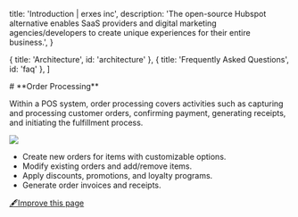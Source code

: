 
  title: 'Introduction | erxes inc',
  description:
    'The open-source Hubspot alternative enables SaaS providers and digital marketing agencies/developers to create unique experiences for their entire business.',
}

  { title: 'Architecture', id: 'architecture' },
  { title: 'Frequently Asked Questions', id: 'faq' },
]

<HeroPattern />
# **Order Processing**

Within a POS system, order processing covers activities such as capturing and processing customer orders, confirming payment, generating receipts, and initiating the fulfillment process.

![](https://cdn.discordapp.com/attachments/1102110635996745788/1181930802729193472/Screenshot_2566-12-06_at_8.10.56_PM.png?ex=6582d9d6&is=657064d6&hm=fc4c364c4a67f787ee478dc1293fd90be2712b4db946cdfcbd0a575b974429e7&)

- Create new orders for items with customizable options.
- Modify existing orders and add/remove items.
- Apply discounts, promotions, and loyalty programs.
- Generate order invoices and receipts.


 

[🖋️Improve this page](https://github.com/erxes/erxes-docs/edit/main/src/app/requirement/customer/sales/pos/processing/page.mdx)
